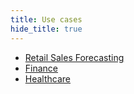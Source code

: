```yaml
---
title: Use cases
hide_title: true
---
```


- [Retail Sales Forecasting](./use-case/retail/)
- [Finance](./use-case/finance/)
- [Healthcare](./use-case/healthcare/)
